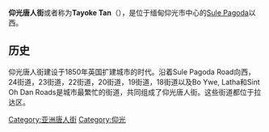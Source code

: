 {{unreferenced|time=2016-09-17T01:12:13+00:00}}
'''仰光唐人街'''或者称为'''Tayoke Tan'''（{{lang-my|ရန်ကုန် တရုတ်တန်း}}），是位于缅甸仰光市中心的[[Sule_Pagoda|Sule Pagoda]]以西。

== 历史 ==
仰光唐人街建设于1850年英国扩建城市的时代。沿着Sule Pagoda Road向西，24街道，23街道，22街道，20街道，19街道，18街道以及Bo Ywe, Latha和Sint Oh Dan Roads是城市最繁忙的街道，共同组成了仰光唐人街。这些街道都位于拉达区。

{{唐人街}}

[[Category:亚洲唐人街|Category:亚洲唐人街]]
[[Category:仰光|Category:仰光]]